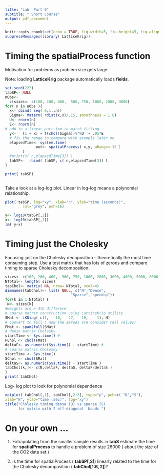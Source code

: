 ```yaml
---
title: "Lab  Part 0"
subtitle: " Short Course"
output: pdf_document
---
```


```r
knitr::opts_chunk$set(echo = TRUE, fig.width=5, fig.height=5, fig.align = "center")
suppressMessages(library( LatticeKrig))
```

# Timing   the **spatialProcess** function 
Motivation for problems as problem size gets large 

Note: loading **LatticeKrig** package automatically loads **fields**. 
```r
set.seed(222)
tabSP<- NULL
nObs<- 
  c(sizes<- c(100, 200, 400,  500, 750, 1000, 2000, 3000) 
for( n in nObs ){
  x<- cbind( seq( 0,1,,n))
  Sigma<- Matern( rdist(x,x)/.15, smoothness = 1.0)
  U<- rnorm(n)
  E<- rnorm(n)
# add in a linear part too to match fitting  
  y<-   (1 + x) + t(chol(Sigma))%*%U  + .05*E 
  # fix the range to compare with example later on 
  elapsedTime<- system.time( 
              out<- spatialProcess( x,y, aRange=.15 )
        )
  #print(c( n,elapsedTime[3]) )
  tabSP<-  rbind( tabSP, c( n,elapsedTime[3]) )
}

print( tabSP)
  
```
Take a look at a log-log plot. Linear in log-log means a polynomial relationship. 

```r
plot( tabSP, log="xy", xlab="n", ylab="time (seconds)",
        col="grey", pch=16)

y<- log10(tabSP[,2])
x<- log10(tabSP[,1])
lm( y~x)
```

\newpage

# Timing  just the Cholesky
Focusing just on the Cholesky decoposition -- theoretically the most time consuming step.
Use a test matrix that has lots of zeroes and compare timing  to sparse Cholesky
decomposition.

```r
sizes<- c(100, 200, 400,  500, 750, 1000, 2000, 3000, 4000, 5000, 8000, 10000)
NTotal<- length( sizes)
tabChol<- matrix( NA, nrow= NTotal, ncol=4)
dimnames(tabChol)<- list( NULL, c("N","Dense",
                              "Sparse","speedup"))
for(k in 1:NTotal) {
 N<- sizes[k]
#weights are a 4th differece 
# sparse matrix construction using LatticeKrig utility
SMat <- LKDiag( c(1,  -10,   27,  -10,    1), N)
# convert to full ( now the zeroes are consider real values)
FMat <- spam2full(SMat)
# dense matrix Cholesky
startTime <- Sys.time() #
FChol <- chol(FMat)
deltaF<- as.numeric(Sys.time() - startTime) #
# sparse matrix Cholesky
startTime <- Sys.time()
SChol <- chol(SMat)
deltaS<- as.numeric(Sys.time() - startTime )
tabChol[k,]<- c(N,deltaF, deltaS, deltaF/deltaS )
}
print( tabChol)
```
Log- log plot to look for polynomial dependence

```r
matplot( tabChol[,1], tabChol[,2:3], type="p", pch=c( "D","S"),
xlab="N", ylab="time (sec)", log="xy")
title("Cholesky timing dense (D) vs sparse (S)
      for matrix with 2 off-diagonal  bands ")
```
\newpage

# On your own ...

1. Extrapolating from the smaller sample results  in **tabS** estimate the time for
**spatialProcess** to
handle a problem of size 26000 ( about the size of the CO2 data set.)

2. Is the time for spatialProcess ( **tabSP[,2]**) linearly related to the time for the  Cholesky decomposition ( **tabChol[1:6, 2]**)?















